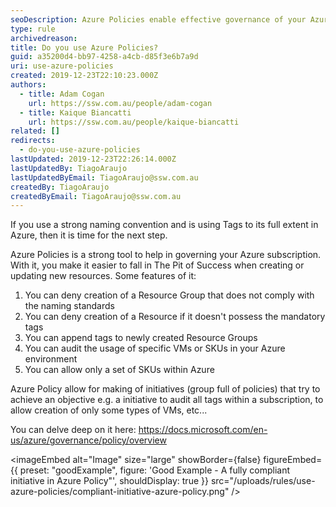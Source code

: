 ```yaml
---
seoDescription: Azure Policies enable effective governance of your Azure subscription by enforcing naming conventions, tagging requirements, and restricting resource creation.
type: rule
archivedreason:
title: Do you use Azure Policies?
guid: a35200d4-bb97-4258-a4cb-d85f3e6b7a9d
uri: use-azure-policies
created: 2019-12-23T22:10:23.000Z
authors:
  - title: Adam Cogan
    url: https://ssw.com.au/people/adam-cogan
  - title: Kaique Biancatti
    url: https://ssw.com.au/people/kaique-biancatti
related: []
redirects:
  - do-you-use-azure-policies
lastUpdated: 2019-12-23T22:26:14.000Z
lastUpdatedBy: TiagoAraujo
lastUpdatedByEmail: TiagoAraujo@ssw.com.au
createdBy: TiagoAraujo
createdByEmail: TiagoAraujo@ssw.com.au
---
```


If you use a strong naming convention and is using Tags to its full extent in Azure, then it is time for the next step.

Azure Policies is a strong tool to help in governing your Azure subscription. With it, you make it easier to fall in The Pit of Success when creating or updating new resources. Some features of it:
1. You can deny creation of a Resource Group that does not comply with the naming standards
2. You can deny creation of a Resource if it doesn't possess the mandatory tags
3. You can append tags to newly created Resource Groups
4. You can audit the usage of specific VMs or SKUs in your Azure environment
5. You can allow only a set of SKUs within Azure

Azure Policy allow for making of initiatives (group full of policies) that try to achieve an objective e.g. a initiative to audit all tags within a subscription, to allow creation of only some types of VMs, etc...

You can delve deep on it here: https://docs.microsoft.com/en-us/azure/governance/policy/overview

<imageEmbed
  alt="Image"
  size="large"
  showBorder={false}
  figureEmbed={{
    preset: "goodExample",
    figure: 'Good Example - A fully compliant initiative in Azure Policy"',
    shouldDisplay: true
  }}
  src="/uploads/rules/use-azure-policies/compliant-initiative-azure-policy.png"
/>
